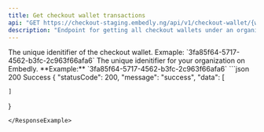 ```yaml
---
title: Get checkout wallet transactions
api: "GET https://checkout-staging.embedly.ng/api/v1/checkout-wallet/{walletId}/transactions"
description: "Endpoint for getting all checkout wallets under an organization using the Organization Id"
---
```


<ParamField path="walletId" type="string" required>
	The unique idenitifier of the checkout wallet. Exmaple:
	`3fa85f64-5717-4562-b3fc-2c963f66afa6`
</ParamField>

<ParamField query="organizationId" type="string" default="1">
	The unique idenitifier for your organization on Embedly. **Example:**
	`3fa85f64-5717-4562-b3fc-2c963f66afa6`
</ParamField>

<ResponseExample>
  ```json 200 Success
  {
    "statusCode": 200,
    "message": "success",
    "data": [
       
    ]
}
```
</ResponseExample>
